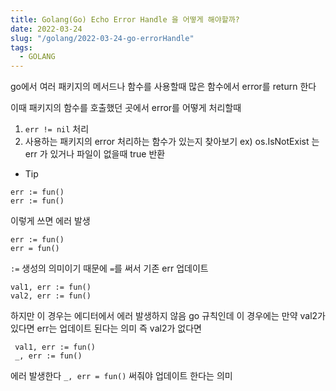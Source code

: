 ```yaml
---
title: Golang(Go) Echo Error Handle 을 어떻게 해야할까?
date: 2022-03-24
slug: "/golang/2022-03-24-go-errorHandle"
tags:
  - GOLANG
---
```


go에서 여러 패키지의 메서드나 함수를 사용할때
많은 함수에서 error를 return 한다

이때 패키지의 함수를 호출했던 곳에서 error를 어떻게 처리할때

1. `err != nil` 처리
2. 사용하는 패키지의 error 처리하는 함수가 있는지 찾아보기
   ex) os.IsNotExist 는 err 가 있거나 파일이 없을때 true 반환


* Tip

 ```
 err := fun() 
 err := fun() 
```
이렇게 쓰면 에러 발생

 ```
 err := fun() 
err = fun() 
```
`:=` 생성의 의미이기 때문에 `=`를 써서 기존 err 업데이트

 ```
 val1, err := fun() 
 val2, err := fun() 
```
하지만 이 경우는 에디터에서 에러 발생하지 않음
go 규칙인데
이 경우에는
만약 val2가 있다면 err는 업데이트 된다는 의미
즉 val2가 없다면
```
 val1, err := fun() 
 _, err := fun() 
```
에러 발생한다 `_, err = fun()` 써줘야 업데이트 한다는 의미